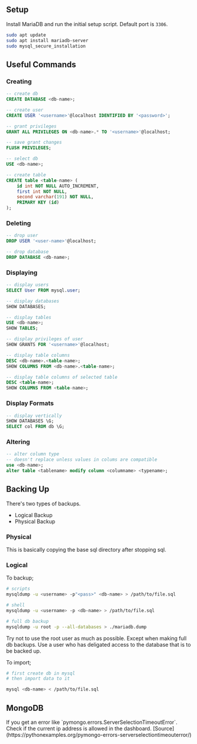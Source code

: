 
## Setup

Install MariaDB and run the initial setup script. Default port is `3306`.

``` bash
sudo apt update
sudo apt install mariadb-server
sudo mysql_secure_installation
```

## Useful Commands

### Creating

``` sql
-- create db
CREATE DATABASE <db-name>;

-- create user
CREATE USER '<username>'@localhost IDENTIFIED BY '<password>';

-- grant privileges
GRANT ALL PRIVILEGES ON <db-name>.* TO '<username>'@localhost;

-- save grant changes
FLUSH PRIVILEGES;
```

``` sql
-- select db
USE <db-name>;

-- create table
CREATE table <table-name> (
    id int NOT NULL AUTO_INCREMENT,
    first int NOT NULL,
    second varchar(191) NOT NULL,
    PRIMARY KEY (id)
);
```

### Deleting

``` sql
-- drop user
DROP USER '<user-name>'@localhost;

-- drop database
DROP DATABASE <db-name>;
```

### Displaying

``` sql
-- display users
SELECT User FROM mysql.user;

-- display databases
SHOW DATABASES;

-- display tables
USE <db-name>;
SHOW TABLES;
```

``` sql
-- display privileges of user
SHOW GRANTS FOR '<username>'@localhost;
```

``` sql
-- display table columns
DESC <db-name>.<table-name>;
SHOW COLUMNS FROM <db-name>.<table-name>;

-- display table columns of selected table
DESC <table-name>;
SHOW COLUMNS FROM <table-name>;
```

### Display Formats

``` sql
-- display vertically
SHOW DATABASES \G;
SELECT col FROM db \G;
```

### Altering

``` sql
-- alter column type
-- doesn't replace unless values in colums are compatible
use <db-name>;
alter table <tablename> modify column <columname> <typename>;
```

## Backing Up

There's two types of backups.

- Logical Backup
- Physical Backup

### Physical

This is basically copying the base sql directory after stopping sql.

### Logical

To backup;

``` bash
# scripts
mysqldump -u <username> -p"<pass>" <db-name> > /path/to/file.sql

# shell
mysqldump -u <username> -p <db-name> > /path/to/file.sql

# full db backup
mysqldump -u root -p --all-databases > ./mariadb.dump
```

<Warning>
  Try not to use the root user as much as possible. Except when making full db backups. Use a user who has deligated access to the database that is to be backed up.
</Warning>

To import;

``` bash
# first create db in mysql
# then import data to it

mysql <db-name> < /path/to/file.sql
```

## MongoDB

<Error>
  If you get an error like `pymongo.errors.ServerSelectionTimeoutError`. Check if the current ip address is allowed in the dashboard. [Source](https://pythonexamples.org/pymongo-errors-serverselectiontimeouterror/)
</Error>

